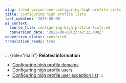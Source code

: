 ```yaml
---
slug: trend-vision-one-configuring-high-profile-lists
title: Configuring high profile lists
last_updated: '2025-09-08'
ai_context:
  source_file: configuring-high-profile-lists.md
  conversion_date: '2025-09-08T23:42:22.438Z'
conversion_status: converted
translation_ready: true
---
```


::: {role="main"}
**Related information**

- [Configuring high profile domains](configuring-high-profile-domains.mdx)
- [Configuring high profile users](configuring-high-profile-users.mdx)
- [Configuring high profile user exception list](high-profile-exception-list.mdx)
:::
